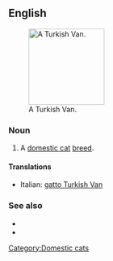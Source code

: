 ==English==
[[File:Turkish Van Example2.jpg|thumb|right|150px|A Turkish Van.]]
===Noun===
{{en-noun|sg=[[Turkish]] [[van|Van]]}}

# A [[domestic cat]] [[breed]].

====Translations====
{{checktrans-top}}
*Italian: [[gatto Turkish Van]]
{{trans-bottom}}

===See also===
*{{pedia|Turkish Van}}
*{{commonslite|Category:Turkish Van}}

[[Category:Domestic cats]]